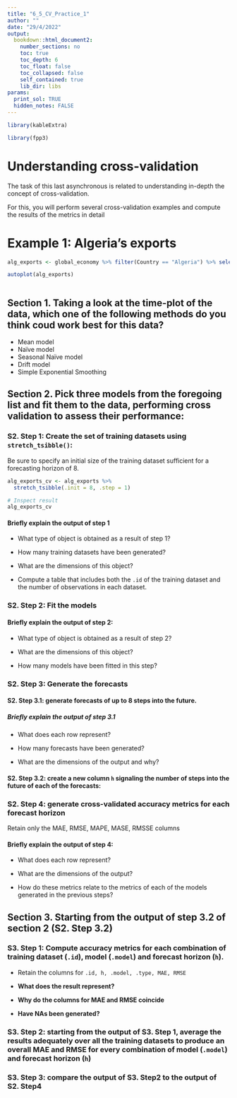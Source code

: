 ```yaml
---
title: "6_5_CV_Practice_1"
author: ""
date: "29/4/2022"
output:
  bookdown::html_document2:
    number_sections: no
    toc: true
    toc_depth: 6
    toc_float: false
    toc_collapsed: false
    self_contained: true
    lib_dir: libs
params:
  print_sol: TRUE
  hidden_notes: FALSE
---
```


```r
library(kableExtra)
```

```r
library(fpp3)
```

# Understanding cross-validation

The task of this last asynchronous is related to understanding in-depth the concept of cross-validation.

For this, you will perform several cross-validation examples and compute the results of the metrics in detail

# Example 1: Algeria's exports

```r
alg_exports <- global_economy %>% filter(Country == "Algeria") %>% select(Year, Exports)

autoplot(alg_exports)
```

```r

```

## Section 1. Taking a look at the time-plot of the data, which one of the following methods do you think coud work best for this data?

* Mean model
* Naïve model
* Seasonal Naïve model
* Drift model
* Simple Exponential Smoothing

## Section 2. Pick three models from the foregoing list and fit them to the data, performing cross validation to assess their performance:

### S2. Step 1: Create the set of training datasets using `stretch_tsibble()`:

Be sure to specify an initial size of the training dataset sufficient for a forecasting horizon of 8.

```r
alg_exports_cv <- alg_exports %>%
  stretch_tsibble(.init = 8, .step = 1)

# Inspect result
alg_exports_cv
```
#### Briefly explain the output of step 1

* What type of object is obtained as a result of step 1? 

* How many training datasets have been generated?

* What are the dimensions of this object?

* Compute a table that includes both the `.id` of the training dataset and the number of observations in each dataset.

### S2. Step 2: Fit the models

#### Briefly explain the output of step 2:

* What type of object is obtained as a result of step 2?

* What are the dimensions of this object?

* How many models have been fitted in this step?

### S2. Step 3: Generate the forecasts

#### S2. Step 3.1: generate forecasts of up to 8 steps into the future.

##### Briefly explain the output of step 3.1

* What does each row represent?

* How many forecasts have been generated?

* What are the dimensions of the output and why?

#### S2. Step 3.2: create a new column `h` signaling the number of steps into the future of each of the forecasts:

### S2. Step 4: generate cross-validated accuracy metrics for each forecast horizon

Retain only the MAE, RMSE, MAPE, MASE, RMSSE columns

#### Briefly explain the output of step 4:

* What does each row represent?

* What are the dimensions of the output?

* How do these metrics relate to the metrics of each of the models generated in the previous steps?

## Section 3. Starting from the output of step 3.2 of section 2 (S2. Step 3.2)

### S3. Step 1: Compute accuracy metrics for each combination of training dataset (`.id`), model (`.model`) and forecast horizon (`h`). 

* Retain the columns for `.id, h, .model, .type, MAE, RMSE`

* **What does the result represent?**

* **Why do the columns for MAE and RMSE coincide**

* **Have NAs been generated?**

### S3. Step 2: starting from the output of S3. Step 1, average the results adequately over all the training datasets to produce an overall MAE and RMSE for every combination of model (`.model`) and forecast horizon (`h`)

### S3. Step 3: compare the output of S3. Step2 to the output of S2. Step4